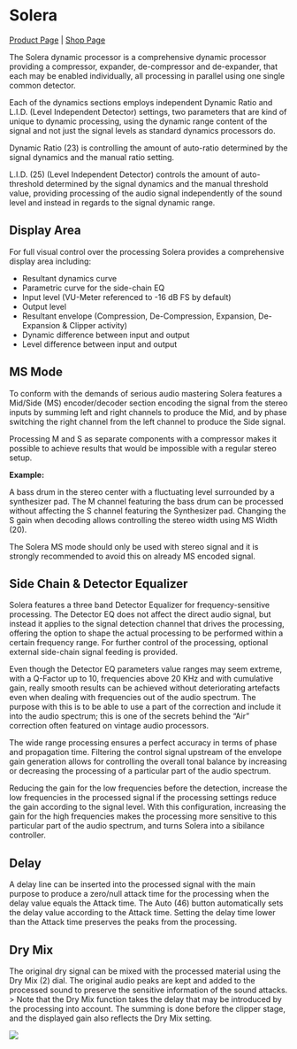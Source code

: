 # Solera
[Product Page](https://www.flux.audio/project/solera/) 
| [Shop Page](https://shop.flux.audio/en_US/products/solera)

The Solera dynamic processor is a comprehensive dynamic processor providing a compressor, expander, 
de-compressor and de-expander, that each may be enabled individually, all processing in parallel using one 
single common detector.

Each of the dynamics sections employs independent Dynamic Ratio and L.I.D. (Level Independent Detector) 
settings, two parameters that are kind of unique to dynamic processing, using the dynamic range content of 
the signal and not just the signal levels as standard dynamics processors do. 

Dynamic Ratio (23) is controlling the amount of auto-ratio determined by the signal dynamics and the 
manual ratio setting. 

L.I.D. (25) (Level Independent Detector) controls the amount of auto-threshold determined by the signal 
dynamics and the manual threshold value, providing processing of the audio signal independently of the sound 
level and instead in regards to the signal dynamic range.

## Display Area

For full visual control over the processing Solera provides a comprehensive display area including: 

-  Resultant dynamics curve
-  Parametric curve for the side-chain EQ
-  Input level (VU-Meter referenced to -16 dB FS by default)
-  Output level
-  Resultant envelope (Compression, De-Compression, Expansion, De-Expansion & Clipper activity)
-  Dynamic difference between input and output
-  Level difference between input and output

## MS Mode

To conform with the demands of serious audio mastering Solera features a Mid/Side (MS) encoder/decoder 
section encoding the signal from the stereo inputs by summing left and right channels to produce the 
Mid, and by phase switching the right channel from the left channel to produce the Side signal.

Processing M and S as separate components with a compressor makes it possible to achieve results that 
would be impossible with a regular stereo setup.

**Example:**

A bass drum in the stereo center with a fluctuating level surrounded by a synthesizer pad. The M channel featuring 
the bass drum can be processed without affecting the S channel featuring the Synthesizer pad. Changing the S gain when 
decoding allows controlling the stereo width using MS Width (20).

The Solera MS mode should only be used with stereo signal and it is strongly recommended to avoid this 
on already MS encoded signal.

## Side Chain & Detector Equalizer

Solera features a three band Detector Equalizer for frequency-sensitive processing. The Detector EQ does not 
affect the direct audio signal, but instead it applies to the signal detection channel that drives the processing, 
offering the option to shape the actual processing to be performed within a certain frequency range. For further control 
of the processing, optional external side-chain signal feeding is provided.

Even though the Detector EQ parameters value ranges may seem extreme, with a Q-Factor up to 10, frequencies 
above 20 KHz and with cumulative gain, really smooth results can be achieved without deteriorating artefacts even 
when dealing with frequencies out of the audio spectrum. The purpose with this is to be able to use a part of the 
correction and include it into the audio spectrum; this is one of the secrets behind the "Air" correction often 
featured on vintage audio processors.

The wide range processing ensures a perfect accuracy in terms of phase and propagation time. Filtering the control 
signal upstream of the envelope gain generation allows for controlling the overall tonal balance by increasing or 
decreasing the processing of a particular part of the audio spectrum. 

Reducing the gain for the low frequencies before the detection, increase the low frequencies in the processed signal 
if the processing settings reduce the gain according to the signal level. With this configuration, increasing the 
gain for the high frequencies makes the processing more sensitive to this particular part of the audio spectrum, and 
turns Solera into a sibilance controller. 

## Delay

A delay line can be inserted into the processed signal with the main purpose to produce a zero/null attack time for 
the processing when the delay value equals the Attack time. The Auto (46) button automatically sets the delay 
value according to the Attack time. Setting the delay time lower than the Attack time preserves the peaks from the 
processing.

## Dry Mix

The original dry signal can be mixed with the processed material using the Dry Mix (2) dial. The original audio 
peaks are kept and added to the processed sound to preserve the sensitive information of the sound attacks. 
> Note that the Dry Mix function takes the delay that may be introduced by the processing into account. The summing is 
done before the clipper stage, and the displayed gain also reflects the Dry Mix setting.

![](include/solera_02.png)